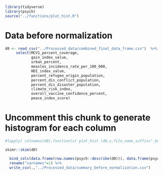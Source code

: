 
```r
library(tidyverse)
library(psych)
source("../functions/plot_hist.R")
```


# Data before normalization

```r
d0 <- read_csv("../Processed_data/combined_final_data_frame.csv")  %>%
     select(MCV1_percent_coverage,
            gain_index_value,
            urban_percent,
            measles_incidence_rate_per_100_000,
            HDI_index_value,
            percent_refugee_origin_population,
            percent_dis_conflict_population,
            percent_dis_disaster_population,
            climate_risk_index,
            overall_vaccine_confidence_percent,
            peace_index_score)
```






# Uncomment this chunk to generate histogram for each column
```r
#lapply( colnames(d0),function(x) plot_hist (d0,x,file_name_suffix="_before_normalization_hist_density_plot"))
```





```r
skimr::skim(d0)
```



```r
  bind_cols(data.frame(row.names(psych::describe(d0))), data.frame(psych::describe(d0))) %>%
  rename("varnames"=1) %>%  
  write_csv(.,"../Processed_data/summary_before_normalization.csv")
```





